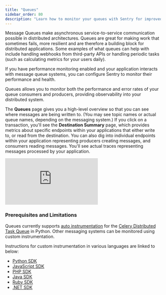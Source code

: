 ```yaml
---
title: "Queues"
sidebar_order: 80
description: "Learn how to monitor your queues with Sentry for improved application performance and health. "
---
```


<Include name="feature-available-for-plan-business.mdx" />

Message Queues make asynchronous service-to-service communication possible in distributed architectures. Queues are great for making work that sometimes fails, more resilient and are therefore a building block for distributed applications. Some examples of what queues can help with include handling webhooks from third-party APIs or handling periodic tasks (such as calculating metrics for your users daily).

If you have performance monitoring enabled and your application interacts with message queue systems, you can configure Sentry to monitor their performance and health.

Queues allows you to monitor both the performance and error rates of your queue consumers and producers, providing observability into your distributed system.

The **Queues** page gives you a high-level overview so that you can see where messages are being written to. (You may see topic names or actual queue names, depending on the messaging system.) If you click on a transaction, you'll see the **Destination Summary** page, which provides metrics about specific endpoints within your applications that either write to, or read from the destination. You can also dig into individual endpoints within your application representing producers creating messages, and consumers reading messages. You'll see actual traces representing messages processed by your application.

<div style={{"height":"0px","paddingBottom":"calc(56.8359% + 41px)","position":"relative","width":"100%"}}>
  <iframe
    src="https://demo.arcade.software/6EU6i8RYw7QN1E5pU85D?embed&show_copy_link=true"
    frameborder="0"
    loading="lazy"
    webkitallowfullscreen
    mozallowfullscreen
    allowfullscreen
    allow="fullscreen;"
    style={{"colorScheme":"light","height":"100%","left":"0px","position":"absolute","top":"0px","width":"100%"}}
  ></iframe>
</div>

### Prerequisites and Limitations

Queues currently supports [auto instrumentation](/platform-redirect/?next=%2Ftracing%2Finstrumentation%2Fautomatic-instrumentation) for the [Celery Distributed Task Queue](https://docs.celeryq.dev/en/stable/) in Python. Other messaging systems can be monitored using custom instrumentation.

Instructions for custom instrumentation in various languages are linked to below:

- [Python SDK](/platforms/python/tracing/instrumentation/custom-instrumentation/queues-module/)
- [JavaScript SDK](/platforms/javascript/guides/node/tracing/instrumentation/custom-instrumentation/queues-module/)
- [PHP SDK](/platforms/php/tracing/instrumentation/queues-module/)
- [Java SDK](/platforms/java/tracing/instrumentation/custom-instrumentation/queues-module/)
- [Ruby SDK](/platforms/ruby/tracing/instrumentation/custom-instrumentation/queues-module/)
- [.NET SDK](/platforms/dotnet/tracing/instrumentation/custom-instrumentation/queues-module/)
